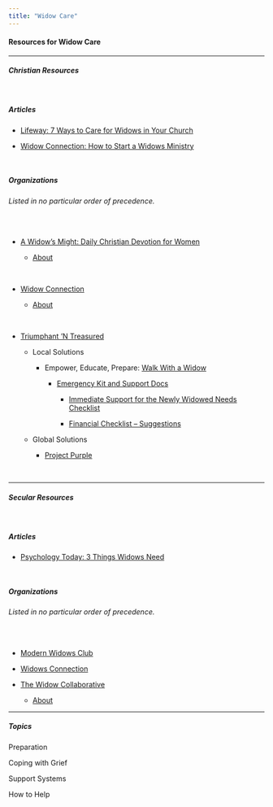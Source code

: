 ```yaml
---
title: "Widow Care"
---
```


#### Resources for Widow Care

---

##### **Christian Resources**

</br>

##### Articles

-   [Lifeway: 7 Ways to Care for Widows in Your Church](https://research.lifeway.com/2022/11/09/7-ways-to-care-for-widows-in-your-church/)

-   [Widow Connection: How to Start a Widows Ministry](https://widowconnection.com/resources/how-to-start-a-widows-ministry/)

</br>

##### Organizations

###### Listed in no particular order of precedence.

</br>

-   [A Widow's Might: Daily Christian Devotion for Women](https://awidowsmight.org/#/r-home "OUR VISION:  HELPING THOUSANDS OF WIDOWS DRAW OTHERS CLOSER TO CHRIST.")

    -   [About](https://awidowsmight.org/womens-christian-devotional/about-a-widows-might.html "About 'A Widow's Might'")

</br>

-   [Widow Connection](https://widowconnection.com/)

    -   [About](https://widowconnection.com/about-miriam/ "About 'A Widow's Might'")

</br>

-   [Triumphant 'N Treasured](https://triumphantntreasured.org/ "Encouragement Through Grief, Trauma, and Despair")

    -   Local Solutions

        -   Empower, Educate, Prepare: [Walk With a Widow](https://walkwithawidow.com/ "Goal of this organization "is to help Widows and Widowers find their “new normal” and to provide friends and family members with the information to support and embrace their loved ones."")

            -   [Emergency Kit and Support Docs](https://walkwithawidow.com/emergency-kit/ "Emergency Kit:  This is a great resource for most issues that a new widow will be confronted with. As a family member or friend, you can use this to help her in her time of need.  This is just a guide. We are not endorsing any particular service, and we ask that you seek advice from accountants and other professionals before making final decisions.")

                -   [Immediate Support for the Newly Widowed Needs Checklist](https://walkwithawidow.com/emergency-kit/immediate-support-for-the-newly-widowed-needs-checklist/)

                -   [Financial Checklist – Suggestions](https://walkwithawidow.com/emergency-kit/financial-checklist/)

    -   Global Solutions

        -   [Project Purple](https://triumphantntreasured.org/project-purple/ "Mission:    Our mission is to walk with these widows in their journey from poverty to royalty.  Triumphant ‘N Treasured establishes business initiatives to restore the dignity, community, and financial independence of impoverished widows.  We call this portfolio of businesses Project Purple, because we want to remind them that, contrary to what their societal norms say, they are daughters of the one true King and made to experience His love and care")

</br>

---

##### **Secular Resources**

</br>

##### Articles

-   [Psychology Today: 3 Things Widows Need](https://www.psychologytoday.com/us/blog/widows-walk/202211/3-things-widows-need)

</br>

##### Organizations

###### Listed in no particular order of precedence.

</br>

-   [Modern Widows Club](https://modernwidowsclub.org/ "Pioneers in solutions, support, and research for widows worldwide")

-   [Widows Connection](https://widowsconnection.org/ "Widowhood is hard work. You do not need to face it alone.  Losing your life partner is one of the most challenging transitions in a woman’s life.  Since our founding, we have helped over 10,000 women overcome the physical, emotional, and social challenges of widowhood, and find hope and fulfillment again in their lives.")

-   [The Widow Collaborative](https://thewidowcollaborative.com "Guidance, solutions and support for widows of any age who are navigating the complexities of life after losing a spouse or partner.")

    -   [About](https://thewidowcollaborative.com/about-us/)

---

##### Topics

Preparation

Coping with Grief

Support Systems

How to Help
